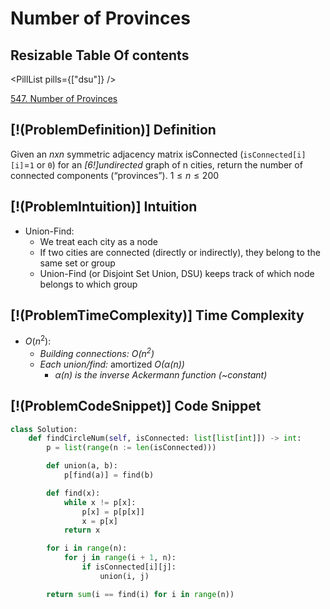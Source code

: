 # Number of Provinces

## Resizable Table Of contents

<DifficultyBadge difficulty="medium" />

<PillList pills={["dsu"]} />

[547. Number of Provinces](https://leetcode.com/problems/number-of-provinces/)

## [!(ProblemDefinition)] Definition

Given an *$n x n$* symmetric adjacency matrix isConnected    (`isConnected[i][i]`=`1` or `0`) for an *[6!]undirected* graph of n cities,    return the number of connected components (“provinces”). $1\le n\le 200$

## [!(ProblemIntuition)] Intuition

- Union-Find:
    - We treat each city as a node
    - If two cities are connected (directly or indirectly), they belong to the same set or group
    - Union-Find (or Disjoint Set Union, DSU) keeps track of which node belongs to which group

## [!(ProblemTimeComplexity)] Time Complexity

- $O(n^{2})$:
    - *Building connections:* *$O(n^{2})$*
    - *Each union/find:* amortized *$O(α(n)$)*
        - *α(n) is the inverse Ackermann function (~constant)*

## [!(ProblemCodeSnippet)] Code Snippet

```python meta="source=problems/547-number-of-provinces/solution.py"
class Solution:
    def findCircleNum(self, isConnected: list[list[int]]) -> int:
        p = list(range(n := len(isConnected)))

        def union(a, b):
            p[find(a)] = find(b)

        def find(x):
            while x != p[x]:
                p[x] = p[p[x]]
                x = p[x]
            return x

        for i in range(n):
            for j in range(i + 1, n):
                if isConnected[i][j]:
                    union(i, j)

        return sum(i == find(i) for i in range(n))
```

